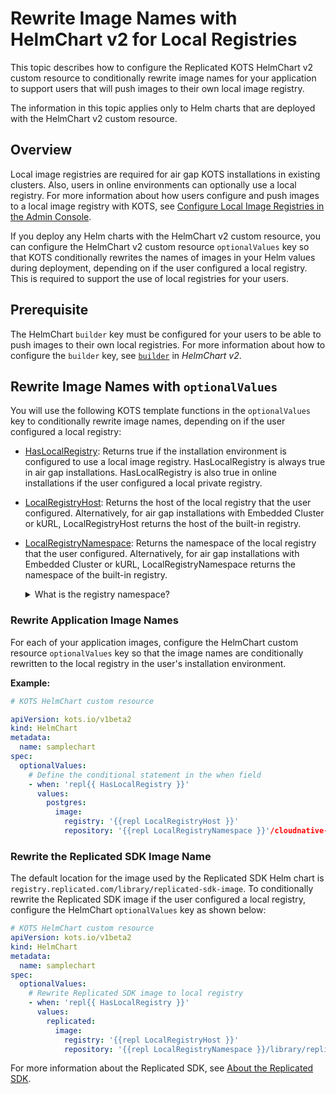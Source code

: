 # Rewrite Image Names with HelmChart v2 for Local Registries

This topic describes how to configure the Replicated KOTS HelmChart v2 custom resource to conditionally rewrite image names for your application to support users that will push images to their own local image registry.

The information in this topic applies only to Helm charts that are deployed with the HelmChart v2 custom resource.

## Overview

Local image registries are required for air gap KOTS installations in existing clusters. Also, users in online environments can optionally use a local registry. For more information about how users configure and push images to a local image registry with KOTS, see [Configure Local Image Registries in the Admin Console](/enterprise/image-registry-settings).

If you deploy any Helm charts with the HelmChart v2 custom resource, you can configure the HelmChart v2 custom resource `optionalValues` key so that KOTS conditionally rewrites the names of images in your Helm values during deployment, depending on if the user configured a local registry. This is required to support the use of local registries for your users.

## Prerequisite

The HelmChart `builder` key must be configured for your users to be able to push images to their own local registries. For more information about how to configure the `builder` key, see [`builder`](/reference/custom-resource-helmchart-v2#builder) in _HelmChart v2_.

## Rewrite Image Names with `optionalValues`

You will use the following KOTS template functions in the `optionalValues` key to conditionally rewrite image names, depending on if the user configured a local registry:
* [HasLocalRegistry](/reference/template-functions-config-context#haslocalregistry): Returns true if the installation environment is configured to use a local image registry. HasLocalRegistry is always true in air gap installations. HasLocalRegistry is also true in online installations if the user configured a local private registry.
* [LocalRegistryHost](/reference/template-functions-config-context#localregistryhost): Returns the host of the local registry that the user configured. Alternatively, for air gap installations with Embedded Cluster or kURL, LocalRegistryHost returns the host of the built-in registry.
* [LocalRegistryNamespace](/reference/template-functions-config-context#localregistrynamespace): Returns the namespace of the local registry that the user configured. Alternatively, for air gap installations with Embedded Cluster or kURL, LocalRegistryNamespace returns the namespace of the built-in registry.

    <details>
    <summary>What is the registry namespace?</summary>
    
    The registry namespace is the path between the registry and the image name. For example, `images.yourcompany.com/namespace/image:tag`.
    </details>    

### Rewrite Application Image Names

For each of your application images, configure the HelmChart custom resource `optionalValues` key so that the image names are conditionally rewritten to the local registry in the user's installation environment.

**Example:**

```yaml
# KOTS HelmChart custom resource

apiVersion: kots.io/v1beta2
kind: HelmChart
metadata:
  name: samplechart
spec:
  optionalValues:
    # Define the conditional statement in the when field
    - when: 'repl{{ HasLocalRegistry }}'
      values:
        postgres:
          image:
            registry: '{{repl LocalRegistryHost }}'
            repository: '{{repl LocalRegistryNamespace }}'/cloudnative-pg/cloudnative-pg
```  

### Rewrite the Replicated SDK Image Name

The default location for the image used by the Replicated SDK Helm chart is `registry.replicated.com/library/replicated-sdk-image`. To conditionally rewrite the Replicated SDK image if the user configured a local registry, configure the HelmChart `optionalValues` key as shown below:

```yaml
# KOTS HelmChart custom resource
apiVersion: kots.io/v1beta2
kind: HelmChart
metadata:
  name: samplechart
spec:
  optionalValues:
    # Rewrite Replicated SDK image to local registry
    - when: 'repl{{ HasLocalRegistry }}'
      values:
        replicated:
          image:
            registry: '{{repl LocalRegistryHost }}'
            repository: '{{repl LocalRegistryNamespace }}/library/replicated-sdk-image'
```
For more information about the Replicated SDK, see [About the Replicated SDK](/vendor/replicated-sdk-overview).